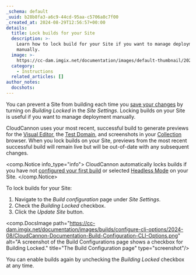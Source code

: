 ```yaml
---
_schema: default
_uuid: b28b8fa3-a6c9-44cd-95aa-c5706a8c7f00
_created_at: 2024-08-29T12:56:57+00:00
details:
  title: Lock builds for your Site
  description: >-
    Learn how to lock build for your Site if you want to manage deployment
    manually.
  image: >-
    https://cc-dam.imgix.net/documentation/images/default-thumbnail/2023-Q4/CloudCannon-Documentation-Thumbnail.png
  category:
    - Instructions
  related_articles: []
author_notes:
  docshots:
---
```

You can prevent a Site from building each time you [save your changes](/documentation/articles/save-your-changes/) by turning on *Building Locked* in the *Site Settings*. Locking builds on your Site is useful if you want to manage deployment manually.

CloudCannon uses your most recent, successful build to generate previews for the [Visual Editor](/documentation/articles/the-visual-editor/), the [Test Domain](/documentation/articles/what-is-a-testing-domain/), and screenshots in your [Collection](/documentation/articles/what-is-a-collection/) browser. When you lock builds on your Site, previews from the most recent successful build will remain live but will be out-of-date with any subsequent changes.

<comp.Notice info_type="info">
  CloudCannon automatically locks builds if you have not [configured your first build](/documentation/articles/configure-your-first-build/) or selected [Headless Mode](/documentation/articles/what-is-headless-mode/) on your Site.
</comp.Notice>

To lock builds for your Site:

1. Navigate to the *Build configuration* page under *Site Settings*.
2. Check the *Building Locked* checkbox.
3. Click the *Update Site* button.

<comp.DocsImage path="https://cc-dam.imgix.net/documentation/images/builds/configure-cli-options/2024-08/CloudCannon-Documentation-Build-Configuration-CLI-Options.png" alt="A screenshot of the Build Configurations page shows a checkbox for Building Locked." title="The Build Configuration page" type="screenshot"/>

You can enable builds again by unchecking the *Building Locked* checkbox at any time.
